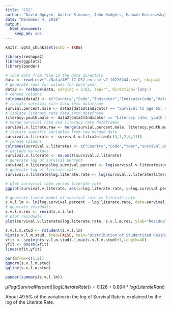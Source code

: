 ```yaml
---
title: "CS2"
author: "David Nguyen, Austin Simeone, John Rodgers, Hannah Kosinovsky"
date: "December 4, 2018"
output: 
  html_document: 
    keep_md: yes
---
```


```r
knitr::opts_chunk$set(echo = TRUE)
```

```r
library(reshape2)
library(ggplot2)
library(pander)
```

```r
# load data from file in the data directory
data <- read.csv("./Data/API_17_DS2_en_csv_v2_10226244.csv", skip=4)
# generate rows for values for each year
data2 <- reshape(data, varying = 5:62, sep="", direction='long')
# rename columns
colnames(data2) <- c("Country","Code","Indicator","IndicatorCode","Value","Year","Id")
# isolate survival rate data into dataframe
survial.percent.male <- data2[data2$Indicator == "Survival to age 65, male (% of cohort)",]
# isolate literacy rate data into dataframe
literacy.youth.male <- data2[data2$Indicator == "Literacy rate, youth male (% of males ages 15-24)",]
# merge survival rate and literacy rate dataframes
survival.v.litrate.raw <- merge(survial.percent.male, literacy.youth.male, by=c("Code", "Year"))
# isolate specific variables from raw merged data
survival.v.literate <- survival.v.litrate.raw[c(3,1,2,6,11)]
# rename columns
colnames(survival.v.literate) <- c("Country","Code","Year","survival.percent","literate.rate")
# exclude na values
survival.v.literate <- na.omit(survival.v.literate)
# generate log of survival percent
survival.v.literate$log.survival.percent <- log(survival.v.literate$survival.percent)
# generate log of literate rate
survival.v.literate$log.literate.rate <- log(survival.v.literate$literate.rate)
```

```r
# plot surivival rate versus literate rate
ggplot(survival.v.literate, aes(x=log.literate.rate, y=log.survival.percent)) + geom_point(shape=1) + geom_smooth(method=lm)
```

```r
# generate linear model of survival rate vs literate rate
s.v.l.lm <- lm(log.survival.percent ~ log.literate.rate, data=survival.v.literate)
# generate residuals
s.v.l.m.res <- resid(s.v.l.lm)
# plot residuals
plot(survival.v.literate$log.literate.rate, s.v.l.m.res, ylab="Residuals",xlab="log.literate.rate", main="Residuals vs log of literate rate")
```

```r
s.v.l.m.stud <- rstudent(s.v.l.lm)
hist(s.v.l.m.stud, freq=FALSE, main="Distribution of Studentized Residuals", xlab="Studentized Residuals")
xfit <- seq(min(s.v.l.m.stud)-1,max(s.v.l.m.stud)+1,length=40)
yfit <- dnorm(xfit)
lines(xfit,yfit)
```
```r
par(mfrow=c(1,2))
qqnorm(s.v.l.m.stud)
qqline(s.v.l.m.stud)
```
```r
pander(summary(s.v.l.lm))
```
$\hat{\mu}(log(Survival Percent)|log(Literate Rate)) = 0.126 + 0.894 * log(Literate Rate)$

About 49.5% of the variation in the log of Survival Rate is explained by the log of the Literate Rate.